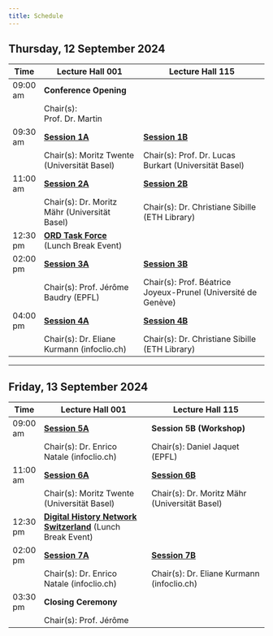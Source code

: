 ```yaml
---
title: Schedule
---
```


## Thursday, 12 September 2024

| Time     | Lecture Hall 001                                | Lecture Hall 115                                              |
|----------|-------------------------------------------------|---------------------------------------------------------------|
| 09:00 am | **Conference Opening**                          |                                                               |
|          | Chair(s): Prof. Dr. Martin                      |                                                               |
| 09:30 am | **[Session 1A](/book-of-abstracts.html#category=Session%201A)**                                  | **[Session 1B](/book-of-abstracts.html#category=Session%201B)**                                                |
|          | Chair(s): Moritz Twente (Universität Basel)     | Chair(s): Prof. Dr. Lucas Burkart (Universität Basel)         |
| 11:00 am | **[Session 2A](/book-of-abstracts.html#category=Session%202A)**                                  | **[Session 2B](/book-of-abstracts.html#category=Session%202B)**                                                |
|          | Chair(s): Dr. Moritz Mähr (Universität Basel)   | Chair(s): Dr. Christiane Sibille (ETH Library)                |
| 12:30 pm | **[ORD Task Force](info-event-ssh-ord.html)**  (Lunch Break Event)         |                                                               |
| 02:00 pm | **[Session 3A](/book-of-abstracts.html#category=Session%203A)**                                  | **[Session 3B](/book-of-abstracts.html#category=Session%203B)**                                                |
|          | Chair(s): Prof. Jérôme Baudry (EPFL)            | Chair(s): Prof. Béatrice Joyeux-Prunel (Université de Genève) |
| 04:00 pm | **[Session 4A](/book-of-abstracts.html#category=Session%204A)**                                  | **[Session 4B](/book-of-abstracts.html#category=Session%204B)**                                                |
|          | Chair(s): Dr. Eliane Kurmann (infoclio.ch)      | Chair(s): Dr. Christiane Sibille (ETH Library)                |

---

## Friday, 13 September 2024

| Time     | Lecture Hall 001                             | Lecture Hall 115                                |
|----------|---------------------------------------------|-------------------------------------------------|
| 09:00 am | **[Session 5A](/book-of-abstracts.html#category=Session%205A)**                               | **Session 5B (Workshop)**                       |
|          | Chair(s): Dr. Enrico Natale (infoclio.ch)   | Chair(s): Daniel Jaquet (EPFL)                  |
| 11:00 am | **[Session 6A](/book-of-abstracts.html#category=Session%206A)**                               | **[Session 6B](/book-of-abstracts.html#category=Session%206B)**                                  |
|          | Chair(s): Moritz Twente (Universität Basel) | Chair(s): Dr. Moritz Mähr (Universität Basel)   |
| 12:30 pm | **[Digital History Network Switzerland](info-event-digital-history-network-switzerland.html)** (Lunch Break Event) |                  |                                                 |
| 02:00 pm | **[Session 7A](/book-of-abstracts.html#category=Session%207A)**                               | **[Session 7B](/book-of-abstracts.html#category=Session%207B)**                                  |
|          | Chair(s): Dr. Enrico Natale (infoclio.ch)   | Chair(s): Dr. Eliane Kurmann (infoclio.ch)      |
| 03:30 pm | **Closing Ceremony**                         |                                                 |
|          | Chair(s): Prof. Jérôme                       |                                                 |
